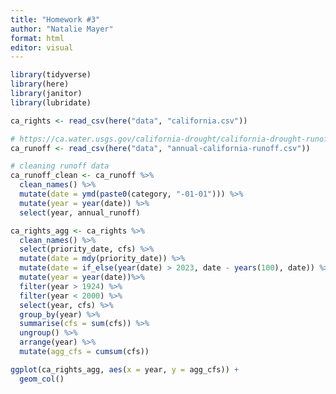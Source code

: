 ```yaml
---
title: "Homework #3"
author: "Natalie Mayer"
format: html
editor: visual
---
```


```r
library(tidyverse)
library(here)
library(janitor)
library(lubridate)

ca_rights <- read_csv(here("data", "california.csv"))

# https://ca.water.usgs.gov/california-drought/california-drought-runoff.html
ca_runoff <- read_csv(here("data", "annual-california-runoff.csv"))
```

```r
# cleaning runoff data 
ca_runoff_clean <- ca_runoff %>%
  clean_names() %>%
  mutate(date = ymd(paste0(category, "-01-01"))) %>%
  mutate(year = year(date)) %>%
  select(year, annual_runoff)        

```

```r
ca_rights_agg <- ca_rights %>%
  clean_names() %>%
  select(priority_date, cfs) %>%
  mutate(date = mdy(priority_date)) %>%
  mutate(date = if_else(year(date) > 2023, date - years(100), date)) %>%
  mutate(year = year(date))%>%
  filter(year > 1924) %>%
  filter(year < 2000) %>%
  select(year, cfs) %>%
  group_by(year) %>%
  summarise(cfs = sum(cfs)) %>%
  ungroup() %>%
  arrange(year) %>% 
  mutate(agg_cfs = cumsum(cfs))
```

```r
ggplot(ca_rights_agg, aes(x = year, y = agg_cfs)) + 
  geom_col()
```

